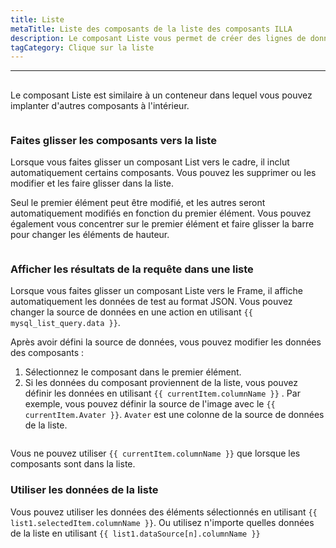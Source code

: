 ```yaml
---
title: Liste
metaTitle: Liste des composants de la liste des composants ILLA
description: Le composant Liste vous permet de créer des lignes de données répétables dont l'apparence et l'apparence sont définies par vous.
tagCategory: Clique sur la liste
---
```


* * *

## <Heading hidden>Liste</Heading>

Le composant Liste est similaire à un conteneur dans lequel vous pouvez implanter d'autres composants à l'intérieur.

<img
  src='https://cdn.illacloud.com/official-website/img/docs/assemble/list.png'
  alt=""
/>

### Faites glisser les composants vers la liste

Lorsque vous faites glisser un composant List vers le cadre, il inclut automatiquement certains composants. Vous pouvez les supprimer ou les modifier et les faire glisser dans la liste. 

Seul le premier élément peut être modifié, et les autres seront automatiquement modifiés en fonction du premier élément. Vous pouvez également vous concentrer sur le premier élément et faire glisser la barre pour changer les éléments de hauteur.

<img
  src='https://cdn.illacloud.com/official-website/img/docs/assemble/list1.png'
  alt=""
/>

### Afficher les résultats de la requête dans une liste

Lorsque vous faites glisser un composant Liste vers le Frame, il affiche automatiquement les données de test au format JSON. Vous pouvez changer la source de données en une action en utilisant `{{ mysql_list_query.data }}`. 

Après avoir défini la source de données, vous pouvez modifier les données des composants :

1.  Sélectionnez le composant dans le premier élément. 
2.  Si les données du composant proviennent de la liste, vous pouvez définir les données en utilisant `{{ currentItem.columnName }}` . Par exemple, vous pouvez définir la source de l'image avec le `{{ currentItem.Avater }}`. `Avater` est une colonne de la source de données de la liste.

<img
  src='https://cdn.illacloud.com/official-website/img/docs/assemble/list2.png'
  alt=""
/>

Vous ne pouvez utiliser `{{ currentItem.columnName }}` que lorsque les composants sont dans la liste. 

### Utiliser les données de la liste

Vous pouvez utiliser les données des éléments sélectionnés en utilisant `{{ list1.selectedItem.columnName }}`. Ou utilisez n'importe quelles données de la liste en utilisant `{{ list1.dataSource[n].columnName }}`

<img
  src='https://cdn.illacloud.com/official-website/img/docs/assemble/list3.png'
  alt=""
/>
